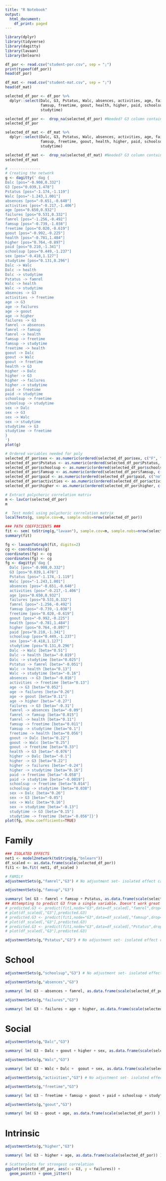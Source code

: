 ```yaml
---
title: "R Notebook"
output:
  html_document:
    df_print: paged
---
```


```r
library(dplyr)
library(tidyverse)
library(dagitty)
library(lavaan)
library(bnlearn)

df_por <- read.csv("student-por.csv", sep = ";")
print(typeof(df_por))
head(df_por)
```
```r
df_mat <- read.csv("student-mat.csv", sep = ";")
head(df_mat)
```

```r
selected_df_por <- df_por %>%
  dplyr::select(Dalc, G3, Pstatus, Walc, absences, activities, age, failures, famrel,
                famsup, freetime, goout, health, higher, paid, schoolsup, sex,
                studytime)

selected_df_por <-  drop_na(selected_df_por) #Needed? G3 column contains NA
selected_df_por
```

```r
selected_df_mat <- df_mat %>%
  dplyr::select(Dalc, G3, Pstatus, Walc, absences, activities, age, failures, famrel,
                famsup, freetime, goout, health, higher, paid, schoolsup, sex,
                studytime)

selected_df_mat <-  drop_na(selected_df_mat) #Needed? G3 column contains NA
selected_df_mat
```


```r
# --------------
# Creating the network
g <- dagitty(' dag {
Dalc [pos="-0.908,0.332"]
G3 [pos="0.039,1.478"]
Pstatus [pos="-1.174,-1.119"]
Walc [pos="-1.243,1.001"]
absences [pos="-0.651,-0.640"]
activities [pos="-0.217,-1.406"]
age [pos="0.650,0.932"]
failures [pos="0.531,0.332"]
famrel [pos="-1.256,-0.492"]
famsup [pos="-0.739,-1.038"]
freetime [pos="0.020,-0.619"]
goout [pos="-0.992,-0.225"]
health [pos="-0.781,1.484"]
higher [pos="0.764,-0.897"]
paid [pos="0.210,-1.341"]
schoolsup [pos="0.449,-1.237"]
sex [pos="-0.418,1.127"]
studytime [pos="0.131,0.296"]
Dalc -> Walc
Dalc -> health
Dalc -> studytime
Pstatus -> famrel
Walc -> health
Walc -> studytime
absences -> G3
activities -> freetime
age -> G3
age -> failures
age -> goout
age -> higher
failures -> G3
famrel -> absences
famrel -> famsup
famrel -> health
famsup -> freetime
famsup -> studytime
freetime -> health
goout -> Dalc
goout -> Walc
goout -> freetime
health -> G3
higher -> Dalc
higher -> G3
higher -> failures
higher -> studytime
paid -> freetime
paid -> studytime
schoolsup -> freetime
schoolsup -> studytime
sex -> Dalc
sex -> G3
sex -> Walc
sex -> studytime
studytime -> G3
studytime -> freetime
}
')
plot(g)
```


```r
# Ordered variables needed for poly
selected_df_por$sex <- as.numeric(ordered(selected_df_por$sex, c("F", "M")))
selected_df_por$Pstatus <- as.numeric(ordered(selected_df_por$Pstatus, c("T", "A")))
selected_df_por$schoolsup <- as.numeric(ordered(selected_df_por$schoolsup, c("no", "yes")))
selected_df_por$famsup <- as.numeric(ordered(selected_df_por$famsup, c("no", "yes")))
selected_df_por$paid <- as.numeric(ordered(selected_df_por$paid, c("no", "yes")))
selected_df_por$activities <- as.numeric(ordered(selected_df_por$activities, c("no", "yes")))
selected_df_por$higher <- as.numeric(ordered(selected_df_por$higher, c("no", "yes")))
```


```r
# Extract polychoric correlation matrix
m <- lavCor(selected_df_por)
m
```


```r
#  Test model using polychoric correlation matrix
localTests(g, sample.cov=m, sample.nobs=nrow(selected_df_por))
```


```r
### PATH COEFFICIENTS ###
fit <- sem( toString(g,"lavaan"), sample.cov=m, sample.nobs=nrow(selected_df_por) )
summary(fit)
```


```r
fg <- lavaanToGraph(fit, digits=2)
cg <- coordinates(g)
coordinates(fg) <- cg
coordinates(fg) <- cg
fg <- dagitty('dag {
  Dalc [pos="-0.908,0.332"]
  G3 [pos="0.039,1.478"]
  Pstatus [pos="-1.174,-1.119"]
  Walc [pos="-1.243,1.001"]
  absences [pos="-0.651,-0.640"]
  activities [pos="-0.217,-1.406"]
  age [pos="0.650,0.932"]
  failures [pos="0.531,0.332"]
  famrel [pos="-1.256,-0.492"]
  famsup [pos="-0.739,-1.038"]
  freetime [pos="0.020,-0.619"]
  goout [pos="-0.992,-0.225"]
  health [pos="-0.781,1.484"]
  higher [pos="0.764,-0.897"]
  paid [pos="0.210,-1.341"]
  schoolsup [pos="0.449,-1.237"]
  sex [pos="-0.418,1.127"]
  studytime [pos="0.131,0.296"]
  Dalc -> Walc [beta="0.51"]
  Dalc -> health [beta="-0.019"]
  Dalc -> studytime [beta="0.025"]
  Pstatus -> famrel [beta="-0.051"]
  Walc -> health [beta="0.13"]
  Walc -> studytime [beta="-0.16"]
  absences -> G3 [beta="-0.016"]
  activities -> freetime [beta="0.13"]
  age -> G3 [beta="0.052"]
  age -> failures [beta="0.26"]
  age -> goout [beta="0.11"]
  age -> higher [beta="-0.27"]
  failures -> G3 [beta="-0.31"]
  famrel -> absences [beta="-0.09"]
  famrel -> famsup [beta="0.015"]
  famrel -> health [beta="0.11"]
  famsup -> freetime [beta="0.011"]
  famsup -> studytime [beta="0.1"]
  freetime -> health [beta="0.056"]
  goout -> Dalc [beta="0.22"]
  goout -> Walc [beta="0.25"]
  goout -> freetime [beta="0.33"]
  health -> G3 [beta="-0.076"]
  higher -> Dalc [beta="-0.1"]
  higher -> G3 [beta="0.22"]
  higher -> failures [beta="-0.24"]
  higher -> studytime [beta="0.16"]
  paid -> freetime [beta="-0.058"]
  paid -> studytime [beta="-0.0019"]
  schoolsup -> freetime [beta="0.014"]
  schoolsup -> studytime [beta="0.038"]
  sex -> Dalc [beta="0.26"]
  sex -> G3 [beta="-0.05"]
  sex -> Walc [beta="0.16"]
  sex -> studytime [beta="-0.13"]
  studytime -> G3 [beta="0.15"]
  studytime -> freetime [beta="-0.056"]}')
plot(fg, show.coefficients=TRUE)
```
# Family

```r
### ISOLATED EFFECTS
net1 <- model2network(toString(g,"bnlearn"))
df_scaled <- as.data.frame(scale(selected_df_por))
fit1 <- bn.fit( net1, df_scaled )

# FAMILY
adjustmentSets(g,"famrel","G3") # No adjustment set- isolated effect cannot be reliably quantified
```


```r
adjustmentSets(g,"famsup","G3")
```


```r
summary( lm( G3 ~ famrel + famsup + Pstatus, as.data.frame(scale(selected_df_por)) ) )
## Attempting to predict G3 from a single variable. Doesn't work great hahah.
# predicted.G3 <- predict(fit1,node="G3",data=df_scaled[,"famrel",drop=F],method="bayes-lw")
# plot(df_scaled[,"G3"],predicted.G3)
# predicted.G3 <- predict(fit1,node="G3",data=df_scaled[,"famsup",drop=F],method="bayes-lw")
# plot(df_scaled[,"G3"],predicted.G3)
# predicted.G3 <- predict(fit1,node="G3",data=df_scaled[,"Pstatus",drop=F],method="bayes-lw")
# plot(df_scaled[,"G3"],predicted.G3)
```


```r
adjustmentSets(g,"Pstatus","G3") # No adjustment set- isolated effect cannot be reliably quantified
```

# School

```r
adjustmentSets(g,"schoolsup","G3") # No adjustment set- isolated effect cannot be reliably quantified
```

```r
adjustmentSets(g,"absences","G3")
```

```r
summary( lm( G3 ~ absences + famrel, as.data.frame(scale(selected_df_por)) ) )
```

```r
adjustmentSets(g,"failures","G3")
```

```r
summary( lm( G3 ~ failures + age + higher, as.data.frame(scale(selected_df_por)) ) )
```

# Social
```r
adjustmentSets(g,"Dalc","G3")
```
```r
summary( lm( G3 ~ Dalc + goout + higher + sex, as.data.frame(scale(selected_df_por)) ) )

```
```r
adjustmentSets(g,"Walc","G3")
```

```r
summary( lm( G3 ~ Walc + Dalc +  goout + sex, as.data.frame(scale(selected_df_por)) ) )
```

```r
adjustmentSets(g,"activities","G3") # No adjustment set- isolated effect cannot be reliably quantified
```

```r
adjustmentSets(g,"freetime","G3")
```

```r
summary( lm( G3 ~ freetime + famsup + goout + paid + schoolsup + studytime, as.data.frame(scale(selected_df_por)) ) )
```

```r
adjustmentSets(g,"goout","G3")
```

```r
summary( lm( G3 ~ goout + age, as.data.frame(scale(selected_df_por)) ) )
```

# Intrinsic

```r
adjustmentSets(g,"higher","G3")
```

```r
summary( lm( G3 ~ higher + age, as.data.frame(scale(selected_df_por)) ) )
```

```r
# Scatterplots for strongest correlation
ggplot(selected_df_por, aes(x = G3, y = failures)) +
  geom_point() + geom_jitter()
```

